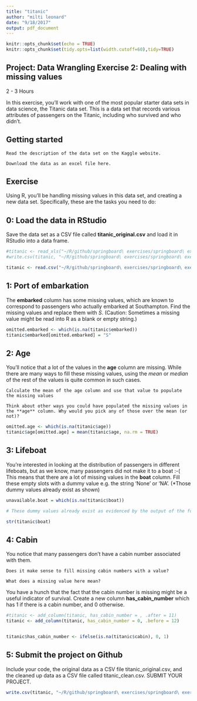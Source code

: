 ```yaml
---
title: "titanic"
author: "milti leonard"
date: "9/18/2017"
output: pdf_document
---
```


```r
knitr::opts_chunk$set(echo = TRUE)
knitr::opts_chunk$set(tidy.opts=list(width.cutoff=60),tidy=TRUE)

```


## Project: Data Wrangling Exercise 2: Dealing with missing values

2 - 3 Hours

In this exercise, you'll work with one of the most popular starter data sets in data science, the Titanic data set. This is a data set that records various attributes of passengers on the Titanic, including who survived and who didn’t.

## Getting started

    Read the description of the data set on the Kaggle website.

    Download the data as an excel file here.

## Exercise

Using R, you’ll be handling missing values in this data set, and creating a new data set. Specifically, these are the tasks you need to do:

## 0: Load the data in RStudio

Save the data set as a CSV file called **titanic_original.csv** and load it in RStudio into a data frame.

```r
#titanic <- read_xls("~/R/github/springboard\ exercises/springboard\ exercises/titanic3.xls")
#write.csv(titanic, "~/R/github/springboard\ exercises/springboard\ exercises/titanic_original.csv")

titanic <- read.csv("~/R/github/springboard\ exercises/springboard\ exercises/titanic_original.csv")
```

## 1: Port of embarkation

The **embarked** column has some missing values, which are known to correspond to passengers who actually embarked at Southampton. Find the missing values and replace them with *S*. (Caution: Sometimes a missing value might be read into R as a blank or empty string.)
```r
omitted.embarked <- which(is.na(titanic$embarked))
titanic$embarked[omitted.embarked] = "S"
```


## 2: Age

You’ll notice that a lot of the values in the **age** column are missing. While there are many ways to fill these missing values, using the *mean* or *median* of the rest of the values is quite common in such cases.

    Calculate the mean of the age column and use that value to populate the missing values

    Think about other ways you could have populated the missing values in the **age** column. Why would you pick any of those over the mean (or not)?

```r
omitted.age <- which(is.na(titanic$age))
titanic$age[omitted.age] = mean(titanic$age, na.rm = TRUE)
```

## 3: Lifeboat

You’re interested in looking at the distribution of passengers in different lifeboats, but as we know, many passengers did not make it to a boat :-( This means that there are a lot of missing values in the **boat** column. Fill these empty slots with a dummy value e.g. the string 'None' or 'NA'. (*Those dummy values already exist as shown)

```r
unavailable.boat = which(is.na(titanic$boat))
```

```r
# These dummy values already exist as evidenced by the output of the following command.

str(titanic$boat)
```

## 4: Cabin

You notice that many passengers don’t have a cabin number associated with them.

    Does it make sense to fill missing cabin numbers with a value?

    What does a missing value here mean?

You have a hunch that the fact that the cabin number is missing might be a useful indicator of survival. Create a new column **has_cabin_number** which has 1 if there is a cabin number, and 0 otherwise.

```r

#titanic <- add_column(titanic, has_cabin_number = , .after = 11)
titanic <- add_column(titanic, has_cabin_number = 0, .before = 12)


titanic$has_cabin_number <- ifelse(is.na(titanic$cabin), 0, 1) 

```

## 5: Submit the project on Github

Include your code, the original data as a CSV file titanic_original.csv, and the cleaned up data as a CSV file called titanic_clean.csv.
SUBMIT YOUR PROJECT.

```r
write.csv(titanic, "~/R/github/springboard\ exercises/springboard\ exercises/titanic_clean.csv")
```

